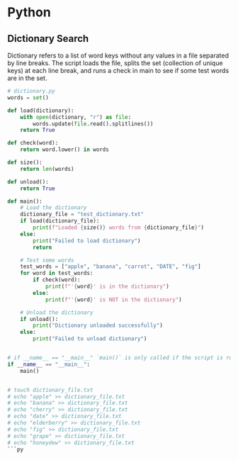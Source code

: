 # Python

## Dictionary Search

Dictionary refers to a list of word keys without any values in a file separated by line breaks. The script loads the file, splits the set (collection of unique keys) at each line break, and runs a check in main to see if some test words are in the set.

````python
# dictionary.py
words = set()

def load(dictionary):
    with open(dictionary, "r") as file:
        words.update(file.read().splitlines())
    return True

def check(word):
    return word.lower() in words

def size():
    return len(words)

def unload():
    return True

def main():
    # Load the dictionary
    dictionary_file = "test_dictionary.txt"
    if load(dictionary_file):
        print(f"Loaded {size()} words from {dictionary_file}")
    else:
        print("Failed to load dictionary")
        return

    # Test some words
    test_words = ["apple", "banana", "carrot", "DATE", "fig"]
    for word in test_words:
        if check(word):
            print(f"'{word}' is in the dictionary")
        else:
            print(f"'{word}' is NOT in the dictionary")

    # Unload the dictionary
    if unload():
        print("Dictionary unloaded successfully")
    else:
        print("Failed to unload dictionary")


# if __name__ == "__main__" `main()` is only called if the script is run directly (not imported as a module).
if __name__ == "__main__":
    main()


# touch dictionary_file.txt
# echo "apple" >> dictionary_file.txt
# echo "banana" >> dictionary_file.txt
# echo "cherry" >> dictionary_file.txt
# echo "date" >> dictionary_file.txt
# echo "elderberry" >> dictionary_file.txt
# echo "fig" >> dictionary_file.txt
# echo "grape" >> dictionary_file.txt
# echo "honeydew" >> dictionary_file.txt
```py
````
